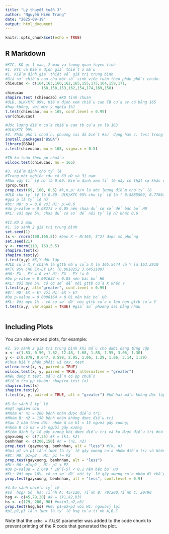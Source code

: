 ```yaml
---
title: "Lý thuyết tuần 3"
author: "Nguyễn Hiền Trang"
date: "2025-09-19"
output: html_document
---
```


```r
knitr::opts_chunk$set(echo = TRUE)
```

## R Markdown

```r
#KTC, KD gt 1 mau, 2 mau va tuong quan tuyen tinh
#I. KTC và Kiểm định giả thiết 1 mẫu
#1. Kiềm định giả thiệt về giá trị trung bình
#Già sử chiều cao cùa một số sinh viên tuân theo phân phối chuân.
chieucao <- c(164,163,160,162,165,155,175,164,159,171,
                168,158,153,162,154,174,169,158)
chieucao
shapiro.test (chieucao) #KD tinh chuan
#ULĐ, ULK/KTC 99%, Kiềm định xem chiều cao TB của sv có bằng 165
#hay không, với mức ý nghĩa 1%?
t.test(chieucao, mu = 165, conf.level = 0.99)
var(chieucao)

#Ước lượng điểm của chiều cao tb của sv là 163
#ULK/KTC 99% 
#2. Phân phối chuẩn, phuơng sai đã biết #sử dụng hàm z. test trong gói lệnh BSDA
install.packages("BSDA")
library(BSDA)
z.test(chieucao, mu = 168, sigma.x = 0.5) 

#TH ko tuân theo pp chuẩn
wilcox.test(chieucao, mu = 165)

#3. Kiểm định cho tỷ lệ
#Trong một nghiên cứu có 69 nữ và 31 nam
#Như vậy tỉ lệ nữ là 0.69. Kiểm định xem tỉ lệ này có thật sự khác vớitir lệ 0.5 hay không?
?prop.test
prop.test(69, 100, 0.6) #k,n,p: k/n là ước lượng điểm cho tỷ lệ
#ƯLD cho tỷ lệ là 0.69. ULK/KTC 95% cho tỷ lệ là ( 0.5885509, 0.7766330)
#gọi p là tỷ lệ nữ
#bt: H0: p = 0.6 với H1: p!=0.6
#do p-value = 0.08273 > 0.05 nên chưa đủ cơ sở để bác bỏ H0
#KL: với myn 5%, chưa đủ cơ sở để nói tỷ lệ nữ khác 0.6

#II.KD 2 mau
#1. So sánh 2 giá trị trung bình
set.seed(1)
(x <- rnorm(100,165,5)) #bnn X ~ N(165, 5^2) được mô phỏng
set.seed(21)
y <- rnorm(110, 163,5.5)
shapiro.test(x)
shapiro.test(y)
t.test(x,y) #X,Y độc lập
#ƯLD của X,Y chính là gttb mẫu của X là 165.5444 và Y là 163.2910
#KTC 95% CHO EX-EY LÀ: (0.8618252 3.6451189)
#H0: EX - EY = 0 với H1: EX - EY != 0
#Do p-value = 0.001633 < 0.05 nên bác bỏ H0
#KL: Với myn 5%, có cơ sở để nới gttb của X khác Y
t.test(x,y, alt="greater", conf.level = 0.99)
#BT: H0: EX = EY với H1: EX > EY
#Do p-value = 0.0008164 < 0.01 nên bác bỏ H0
#KL: Với myn 1% . có cơ sở để nới gttb của x lớn hơn gttb của Y
t.test(x,y, var.equal = TRUE) #giả sử phương sai bằng nhau
 
```

## Including Plots

You can also embed plots, for example:

```r
#2. So sánh 2 giá trị trung bình khi mẫu cho dưới dạng từng cặp
x <- c(1.83, 0.50, 1.62, 12.48, 1.68, 1.88, 1.55, 3.06, 1.30) 
y <- c(0.878, 0.647, 0.598, 2.05, 1.06, 1.29, 1.06, 3.14, 1.29)
#Chua biết phân phôi: wi cox. test
wilcox.test(x, y, paired = TRUE)
wilcox.test(x, y, paired = TRUE, alternative = "greater")
#Nêu dùng t.test, mẫu cần có pp chuẩn
#Kiếm tra pp chuân: shapiro.test (x)
shapiro.test(x)
shapiro.test(y)
t.test(x, y, paired = TRUE, alt = "greater") #kđ hai mẫu không độc lập
```


```r
#3.So sánh 2 tỷ lệ
#một nghiên cứu 
#Nhóm A: n1 = 200 bệnh nhân được điều trị:
#Nhóm B: n2 = 150 bệnh nhận không được điều trị
#Sau 2 năm theo dõi: nhóm A có k1 = 15 người gãy xuong;
#nhóm B có k2 = 25 người gãy xương
#Kiêm định ty lệ gãy xương khi được điều trị và ko được điều trị #có thực sự khác nhau hay ko?
gayxuong <- c(7,25) #k = (k1, k2)
benhnhan <- c(200,150) #n = (n1, n2)
prop.test (gayxuong, benhnhan, alt = "less") #(k, n)
#Gọi p1 và p1 lần lượt là tỷ lệ gãy xương của nhóm điều trị và không điều trị
#Bt: H0: p1=p2 , H1: p1 != P2
prop.test(gayxuong, benhnhan, alt = "less")
#Bt: H0: p1=p2 , H1: p1 < P2
#Do p-value = 2.649 * 10^{-5} < 0.1 nên bác bỏ H0
#KL: Với myn 10%, có cơ sở để nói tỷ lệ gãy xương của nhóm đt thấp hơn nhóm ko điều trị, hay có thể nói việc đtri có hiệu quả.
prop.test(gayxuong, benhnhan, alt = "less", conf.level = 0.9)

#4.So sánh nhiều tỷ lệ
#Số hsg/ Số hs: Tỉnh A: 45/120, Tỉnh B: 79/200,Tỉnh C: 20/90
hsg <- c(45,79,20) #k = (k1,k2,k3)
hs <- c(129, 200, 90) #n=(n1,n2,n3)
prop.test(hsg,hs) #H0: p1=p2=p3 với H1: ngưuocj lại
#p1,p2,p3 lần lượt là tỷ lệ hsg của tỉnh A,B,C
```

Note that the `echo = FALSE` parameter was added to the code chunk to prevent printing of the R code that generated the plot.
